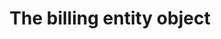---
title: "The billing entity object"
openapi-schema: "BillingEntityObject"
description: "This object represents a billing entity used to generate invoices."
---